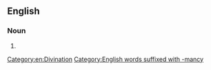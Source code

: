 {{also|dæmonomancy}}
==English==

===Noun===
{{en-noun|-}}

# {{alternative spelling of|demonomancy|lang=en}}

[[Category:en:Divination]]
[[Category:English words suffixed with -mancy]]